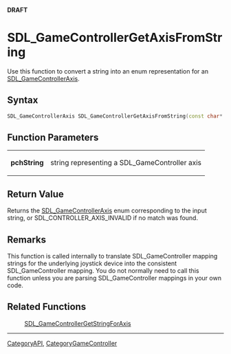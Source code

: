 <span color="red">'''DRAFT'''</span>

<!-- #*^*^*^*^*See http://wiki.libsdl.org/moin.cgi/SGFunctions for details on editing this page*^*^*^*^* -->

= SDL_GameControllerGetAxisFromString =
Use this function to convert a string into an enum representation for an [[SDL_GameControllerAxis]].




== Syntax ==
<syntaxhighlight lang='c++'>
SDL_GameControllerAxis SDL_GameControllerGetAxisFromString(const char* pchString)
</syntaxhighlight>


== Function Parameters ==
{|
|'''pchString'''
|string representing a SDL_GameController axis
|}


== Return Value ==
Returns the [[SDL_GameControllerAxis]] enum corresponding to the input string, or SDL_CONTROLLER_AXIS_INVALID if no match was found.



== Remarks ==
This function is called internally to translate SDL_GameController mapping strings for the underlying joystick device into the consistent SDL_GameController mapping.  You do not normally need to call this function unless you are parsing SDL_GameController mappings in your own code.


== Related Functions ==
:[[SDL_GameControllerGetStringForAxis]]

<!-- #Will discuss on the docs list about what related functions to include here. -->

----
[[CategoryAPI]], [[CategoryGameController]]
<!-- #See the Style Guide for instructions on editing the footer. -->
